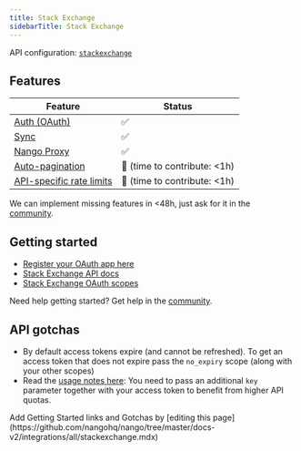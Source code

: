 ```yaml
---
title: Stack Exchange
sidebarTitle: Stack Exchange
---
```


API configuration: [`stackexchange`](https://nango.dev/providers.yaml)

## Features

| Feature                                                                          | Status                          |
| -------------------------------------------------------------------------------- | ------------------------------- |
| [Auth (OAuth)](/guides/oauth)                                                      | ✅                              |
| [Sync](/guides/sync)                                                              | ✅                              |
| [Nango Proxy](/guides/proxy)                          | ✅   |
| [Auto-pagination](/nango-sync/configuration#auto-pagination)                     | 🚫 (time to contribute: &lt;1h) |
| [API-specific rate limits](/nango-sync/configuration#rate-limits-retry-policies) | 🚫 (time to contribute: &lt;1h) |

<Tip>We can implement missing features in &lt;48h, just ask for it in the [community](https://nango.dev/slack).</Tip>
## Getting started

-   [Register your OAuth app here](http://stackapps.com/apps/oauth/register)
-   [Stack Exchange API docs](https://api.stackexchange.com/docs)
-   [Stack Exchange OAuth scopes](https://api.stackexchange.com/docs/authentication#scope)

<Tip>Need help getting started? Get help in the [community](https://nango.dev/slack).</Tip>

## API gotchas

-   By default access tokens expire (and cannot be refreshed). To get an access token that does not expire pass the `no_expiry` scope (along with your other scopes)
-   Read the [usage notes here](https://api.stackexchange.com/docs/authentication#usage): You need to pass an additional `key` parameter together with your access token to benefit from higher API quotas.

<Note>
    Add Getting Started links and Gotchas by [editing this page](https://github.com/nangohq/nango/tree/master/docs-v2/integrations/all/stackexchange.mdx)
</Note>
